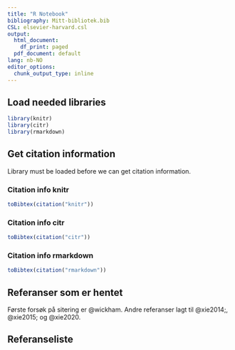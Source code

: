 ```yaml
---
title: "R Notebook"
bibliography: Mitt-bibliotek.bib
CSL: elsevier-harvard.csl
output:
  html_document:
    df_print: paged
  pdf_document: default
lang: nb-NO
editor_options:
  chunk_output_type: inline
---
```


## Load needed libraries

```r
library(knitr)
library(citr)
library(rmarkdown)
```

## Get citation information

Library must be loaded before we can get citation information.

### Citation info knitr

```r
toBibtex(citation("knitr"))
```

### Citation info citr

```r
toBibtex(citation("citr"))
```

### Citation info rmarkdown

```r
toBibtex(citation("rmarkdown"))
```

## Referanser som er hentet

Første forsøk på sitering er @wickham. Andre referanser lagt til @xie2014;, @xie2015; og @xie2020.

## Referanseliste
